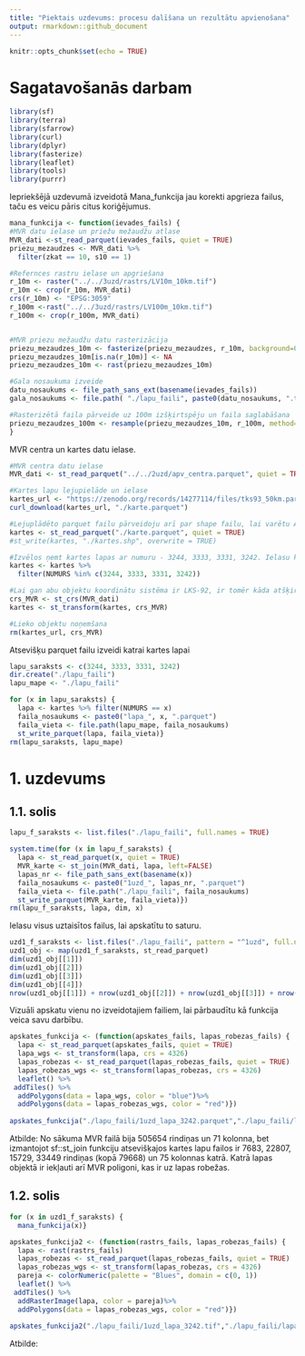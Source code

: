 ```yaml
---
title: "Piektais uzdevums: procesu dalīšana un rezultātu apvienošana"
output: rmarkdown::github_document
---
```


```r
knitr::opts_chunk$set(echo = TRUE)
```

# Sagatavošanās darbam

```r
library(sf)
library(terra)
library(sfarrow)
library(curl)
library(dplyr)
library(fasterize)
library(leaflet)
library(tools)
library(purrr)
```

Iepriekšējā uzdevumā izveidotā Mana_funkcija jau korekti apgrieza failus, taču es veicu pāris citus koriģējumus.
```r
mana_funkcija <- function(ievades_fails) {
#MVR datu ielase un priežu mežaudžu atlase
MVR_dati <-st_read_parquet(ievades_fails, quiet = TRUE)
priezu_mezaudzes <- MVR_dati %>%
  filter(zkat == 10, s10 == 1)

#Refernces rastru ielase un apgriešana
r_10m <- raster("../../3uzd/rastrs/LV10m_10km.tif")
r_10m <- crop(r_10m, MVR_dati)
crs(r_10m) <- "EPSG:3059"
r_100m <-rast("../../3uzd/rastrs/LV100m_10km.tif")
r_100m <- crop(r_100m, MVR_dati)


#MVR priezu mežaudžu datu rasterizācija
priezu_mezaudzes_10m <- fasterize(priezu_mezaudzes, r_10m, background=0)
priezu_mezaudzes_10m[is.na(r_10m)] <- NA
priezu_mezaudzes_10m <- rast(priezu_mezaudzes_10m)

#Gala nosaukuma izveide
datu_nosaukums <- file_path_sans_ext(basename(ievades_fails))
gala_nosaukums <- file.path( "./lapu_faili", paste0(datu_nosaukums, ".tif"))

#Rasterizētā faila pārveide uz 100m izšķirtspēju un faila saglabāšana
priezu_mezaudzes_100m <- resample(priezu_mezaudzes_10m, r_100m, method="average", filename=gala_nosaukums, overwrite=TRUE)
}
```

MVR centra un kartes datu ielase.
```r
#MVR centra datu ielase
MVR_dati <- st_read_parquet("../../2uzd/apv_centra.parquet", quiet = TRUE)

#Kartes lapu lejupielāde un ielase
kartes_url <- "https://zenodo.org/records/14277114/files/tks93_50km.parquet?download=1"
curl_download(kartes_url, "./karte.parquet")

#Lejuplādēto parquet failu pārveidoju arī par shape failu, lai varētu ArcMap programmā apskatīties un izvēlēties 4 blakus esošas lapas
kartes <- st_read_parquet("./karte.parquet", quiet = TRUE)
#st_write(kartes, "./kartes.shp", overwrite = TRUE)

#Izvēlos ņemt kartes lapas ar numuru - 3244, 3333, 3331, 3242. Ielasu karti R un atlasu vajadzīgās lapas.
kartes <- kartes %>%
  filter(NUMURS %in% c(3244, 3333, 3331, 3242))

#Lai gan abu objektu koordinātu sistēma ir LKS-92, ir tomēr kāda atšķirība crs. Tāpēc pārveidoju lai to crs pilnībā sakristu un turmākās darbības varētu korekti veikt.
crs_MVR <- st_crs(MVR_dati)
kartes <- st_transform(kartes, crs_MVR)

#Lieko objektu noņemšana
rm(kartes_url, crs_MVR)
```

Atsevišķu parquet failu izveidi katrai kartes lapai
```r
lapu_saraksts <- c(3244, 3333, 3331, 3242)
dir.create("./lapu_faili")
lapu_mape <- "./lapu_faili"

for (x in lapu_saraksts) {
  lapa <- kartes %>% filter(NUMURS == x)
  faila_nosaukums <- paste0("lapa_", x, ".parquet")
  faila_vieta <- file.path(lapu_mape, faila_nosaukums)
  st_write_parquet(lapa, faila_vieta)}
rm(lapu_saraksts, lapu_mape)
```

# 1. uzdevums

## 1.1. solis
```r
lapu_f_saraksts <- list.files("./lapu_faili", full.names = TRUE)

system.time(for (x in lapu_f_saraksts) {
  lapa <- st_read_parquet(x, quiet = TRUE)
  MVR_karte <- st_join(MVR_dati, lapa, left=FALSE)
  lapas_nr <- file_path_sans_ext(basename(x))
  faila_nosaukums <- paste0("1uzd_", lapas_nr, ".parquet")
  faila_vieta <- file.path("./lapu_faili", faila_nosaukums)
  st_write_parquet(MVR_karte, faila_vieta)})
rm(lapu_f_saraksts, lapa, dim, x)
```

Ielasu visus uztaisītos failus, lai apskatītu to saturu.
```r
uzd1_f_saraksts <- list.files("./lapu_faili", pattern = "^1uzd", full.names = TRUE)
uzd1_obj <- map(uzd1_f_saraksts, st_read_parquet)
dim(uzd1_obj[[1]])
dim(uzd1_obj[[2]])
dim(uzd1_obj[[3]])
dim(uzd1_obj[[4]])
nrow(uzd1_obj[[1]]) + nrow(uzd1_obj[[2]]) + nrow(uzd1_obj[[3]]) + nrow(uzd1_obj[[4]])
```
 
Vizuāli apskatu vienu no izveidotajiem failiem, lai pārbaudītu kā funkcija veica savu darbību.
```r
apskates_funkcija <- (function(apskates_fails, lapas_robezas_fails) {
  lapa <- st_read_parquet(apskates_fails, quiet = TRUE)
  lapa_wgs <- st_transform(lapa, crs = 4326)
  lapas_robezas <- st_read_parquet(lapas_robezas_fails, quiet = TRUE)
  lapas_robezas_wgs <- st_transform(lapas_robezas, crs = 4326)
  leaflet() %>%
 addTiles() %>%
  addPolygons(data = lapa_wgs, color = "blue")%>%
  addPolygons(data = lapas_robezas_wgs, color = "red")})
 
apskates_funkcija("./lapu_faili/1uzd_lapa_3242.parquet","./lapu_faili/lapa_3242.parquet")
```

Atbilde: No sākuma MVR failā bija 505654 rindiņas un 71 kolonna, bet izmantojot sf::st_join funkciju atsevišķajos kartes lapu failos ir 7683, 22807, 15729, 33449 rindiņas (kopā 79668) un 75 kolonnas katrā. Katrā lapas objektā ir iekļauti arī MVR poligoni, kas ir uz lapas robežas.

## 1.2. solis

```r
for (x in uzd1_f_saraksts) {
  mana_funkcija(x)}
```

```r
apskates_funkcija2 <- (function(rastrs_fails, lapas_robezas_fails) {
  lapa <- rast(rastrs_fails)
  lapas_robezas <- st_read_parquet(lapas_robezas_fails, quiet = TRUE)
  lapas_robezas_wgs <- st_transform(lapas_robezas, crs = 4326)
  pareja <- colorNumeric(palette = "Blues", domain = c(0, 1))
  leaflet() %>%
 addTiles() %>%
  addRasterImage(lapa, color = pareja)%>%
  addPolygons(data = lapas_robezas_wgs, color = "red")})
 
apskates_funkcija2("./lapu_faili/1uzd_lapa_3242.tif","./lapu_faili/lapa_3242.parquet")
```
Atbilde: 




